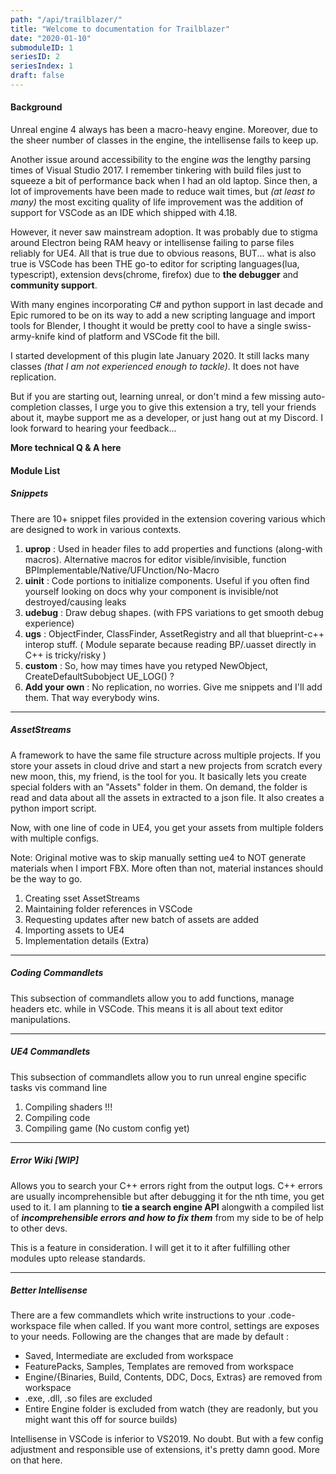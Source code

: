 ```yaml
---
path: "/api/trailblazer/"
title: "Welcome to documentation for Trailblazer"
date: "2020-01-10"
submoduleID: 1
seriesID: 2
seriesIndex: 1
draft: false
---
```


#### Background

Unreal engine 4 always has been a macro-heavy engine.
Moreover, due to the sheer number of classes in the engine, the intellisense fails to keep up.

Another issue around accessibility to the engine _was_ the lengthy parsing times of Visual Studio 2017.
I remember tinkering with build files just to squeeze a bit of performance back when I had an old laptop.
Since then, a lot of improvements have been made to reduce wait times, but _(at least to many)_ the most exciting
quality of life improvement was the addition of support for VSCode as an IDE which shipped with 4.18.

However, it never saw mainstream adoption. It was probably due to stigma around Electron being RAM heavy or intellisense failing to parse files reliably for UE4.
All that is true due to obvious reasons, BUT... what is also true is VSCode has been THE go-to editor for scripting languages(lua, typescript), extension devs(chrome, firefox)
due to **the debugger** and **community support**.

With many engines incorporating C# and python support in last decade and Epic rumored to be on its way to add a new scripting language and import tools for Blender,
I thought it would be pretty cool to have a single swiss-army-knife kind of platform and VSCode fit the bill.

I started development of this plugin late January 2020. It still lacks many classes _(that I am not experienced enough to tackle)_. It does not have replication.

But if you are starting out, learning unreal, or don't mind a few missing auto-completion classes, I urge you to give this extension a try, tell your friends about it,
maybe support me as a developer, or just hang out at my Discord.
I look forward to hearing your feedback...

**More technical Q & A here**

#### Module List

##### **Snippets**

There are 10+ snippet files provided in the extension covering various which are designed to work in various contexts.

1.  **uprop** : Used in header files to add properties and functions (along-with macros). Alternative macros for editor visible/invisible, function BPImplementable/Native/UFUnction/No-Macro
2.  **uinit** : Code portions to initialize components. Useful if you often find yourself looking on docs why your component is invisible/not destroyed/causing leaks
3.  **udebug** : Draw debug shapes. (with FPS variations to get smooth debug experience)
4.  **ugs** : ObjectFinder, ClassFinder, AssetRegistry and all that blueprint-c++ interop stuff. ( Module separate because reading BP/.uasset directly in C++ is tricky/risky )
5.  **custom** : So, how may times have you retyped NewObject, CreateDefaultSubobject UE_LOG() ?
6.  **Add your own** : No replication, no worries. Give me snippets and I'll add them. That way everybody wins.

---

##### AssetStreams

A framework to have the same file structure across multiple projects. If you store your assets in cloud drive and start a new projects from scratch every new moon, this, my friend, is the tool for you.
It basically lets you create special folders with an "Assets" folder in them. On demand, the folder is read and data about all the assets in extracted to a json file. It also creates a python import script.

Now, with one line of code in UE4, you get your assets from multiple folders with multiple configs.

Note: Original motive was to skip manually setting ue4 to NOT generate materials when I import FBX. More often than not, material instances should be the way to go.

1. Creating sset AssetStreams
2. Maintaining folder references in VSCode
3. Requesting updates after new batch of assets are added
4. Importing assets to UE4
5. Implementation details (Extra)

---

##### Coding Commandlets

This subsection of commandlets allow you to add functions, manage headers etc. while in VSCode. This means it is all about text editor manipulations.

---

##### UE4 Commandlets

This subsection of commandlets allow you to run unreal engine specific tasks vis command line

1. Compiling shaders !!!
2. Compiling code
3. Compiling game (No custom config yet)

---

##### Error Wiki [WIP]

Allows you to search your C++ errors right from the output logs. C++ errors are usually incomprehensible but after debugging it for the nth time, you get used to it.
I am planning to **tie a search engine API** alongwith a compiled list of **_incomprehensible errors and how to fix them_** from my side to be of help to other devs.

This is a feature in consideration. I will get it to it after fulfilling other modules upto release standards.

---

##### Better Intellisense

There are a few commandlets which write instructions to your .code-workspace file when called. If you want more control, settings are exposes to your needs. Following are the changes that are made by default :

- Saved, Intermediate are excluded from workspace
- FeaturePacks, Samples, Templates are removed from workspace
- Engine/{Binaries, Build, Contents, DDC, Docs, Extras} are removed from workspace
- .exe, .dll, .so files are excluded
- Entire Engine folder is excluded from watch (they are readonly, but you might want this off for source builds)

Intellisense in VSCode is inferior to VS2019. No doubt. But with a few config adjustment and responsible use of extensions,
it's pretty damn good. More on that here.
